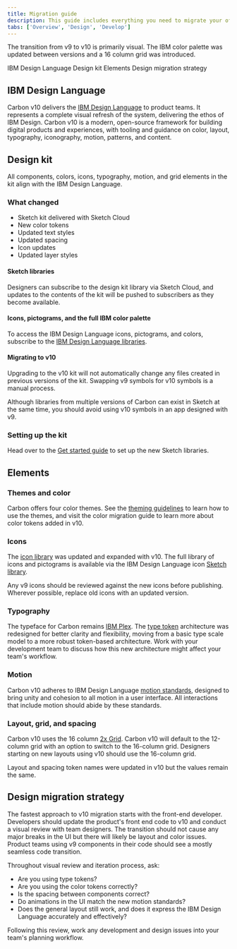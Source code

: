 ```yaml
---
title: Migration guide
description: This guide includes everything you need to migrate your offering from an earlier version of Carbon to v10.
tabs: ['Overview', 'Design', 'Develop']
---
```


<PageDescription>

The transition from v9 to v10 is primarily visual. The IBM color palette was updated between versions and a 16 column grid was introduced.

</PageDescription>

<AnchorLinks>

<AnchorLink>IBM Design Language</AnchorLink>
<AnchorLink>Design kit</AnchorLink>
<AnchorLink>Elements</AnchorLink>
<AnchorLink>Design migration strategy</AnchorLink>

</AnchorLinks>

## IBM Design Language

Carbon v10 delivers the [IBM Design Language](https://www.ibm.com/design/language/) to product teams. It represents a complete visual refresh of the system, delivering the ethos of IBM Design. Carbon v10 is a modern, open-source framework for building digital products and experiences, with tooling and guidance on color, layout, typography, iconography, motion, patterns, and content.

## Design kit

All components, colors, icons, typography, motion, and grid elements in the kit align with the IBM Design Language.

### What changed

- Sketch kit delivered with Sketch Cloud
- New color tokens
- Updated text styles
- Updated spacing
- Icon updates
- Updated layer styles

#### Sketch libraries

Designers can subscribe to the design kit library via Sketch Cloud, and updates to the contents of the kit will be pushed to subscribers as they become available.

#### Icons, pictograms, and the full IBM color palette

To access the IBM Design Language icons, pictograms, and colors, subscribe to the [IBM Design Language libraries](/resources#color-grid-and-icons).

#### Migrating to v10

Upgrading to the v10 kit will not automatically change any files created in previous versions of the kit. Swapping v9 symbols for v10 symbols is a manual process.

Although libraries from multiple versions of Carbon can exist in Sketch at the same time, you should avoid using v10 symbols in an app designed with v9.

### Setting up the kit

Head over to the [Get started guide](/get-started/design/sketch#get-the-kit) to set up the new Sketch libraries.

## Elements

### Themes and color

Carbon offers four color themes. See the [theming guidelines](/guidelines/color/overview#themes) to learn how to use the themes, and visit the color migration guide to learn more about color tokens added in v10.

<Row>
<Column colLg={4} colMd={4} noGutterSm>
<ResourceCard
    subTitle="Migrating color"
    href="https://github.com/carbon-design-system/carbon/blob/master/docs/migration/10.x-color.md"
    >

<MdxIcon name="github" />

  </ResourceCard>
</Column>
</Row>

### Icons

The [icon library](/guidelines/icons/library) was updated and expanded with v10. The full library of icons and pictograms is available via the IBM Design Language icon [Sketch library](/guidelines/icons/usage#resources).

Any v9 icons should be reviewed against the new icons before publishing. Wherever possible, replace old icons with an updated version.

<Row>
<Column colLg={4} colMd={4} noGutterSm>
<ResourceCard
    subTitle="Icon migration"
    href="https://github.com/carbon-design-system/carbon/blob/master/docs/migration/10.x-icons.md"
    >

<MdxIcon name="github" />

  </ResourceCard>
</Column>
</Row>

### Typography

The typeface for Carbon remains [IBM Plex](/guidelines/typography/overview/#typeface:-ibm-plex). The [type token](/guidelines/typography/overview#type-tokens-and-sets) architecture was redesigned for better clarity and flexibility, moving from a basic type scale model to a more robust token-based architecture. Work with your development team to discuss how this new architecture might affect your team's workflow.

<Row>
<Column colLg={4} colMd={4} noGutterSm>
<ResourceCard
    subTitle="Type migration"
    href="https://github.com/carbon-design-system/carbon/blob/master/docs/migration/10.x-type.md"
    >

<MdxIcon name="github" />

  </ResourceCard>
</Column>
</Row>

### Motion

Carbon v10 adheres to IBM Design Language [motion standards](/guidelines/motion/basics), designed to bring unity and cohesion to all motion in a user interface. All interactions that include motion should abide by these standards.

### Layout, grid, and spacing

Carbon v10 uses the 16 column [2x Grid](/guidelines/2x-grid/basics). Carbon v10 will default to the 12-column grid with an option to switch to the 16-column grid. Designers starting on new layouts using v10 should use the 16-column grid.

Layout and spacing token names were updated in v10 but the values remain the same.

<Row>
<Column colLg={4} colMd={4} noGutterSm>
<ResourceCard
    subTitle="Layout migration"
    href="https://github.com/carbon-design-system/carbon/blob/master/docs/migration/10.x-layout.md#migrating"
    >

<MdxIcon name="github" />

  </ResourceCard>
</Column>
</Row>

## Design migration strategy

The fastest approach to v10 migration starts with the front-end developer. Developers should update the product's front end code to v10 and conduct a visual review with team designers. The transition should not cause any major breaks in the UI but there will likely be layout and color issues. Product teams using v9 components in their code should see a mostly seamless code transition.

Throughout visual review and iteration process, ask:

- Are you using type tokens?
- Are you using the color tokens correctly?
- Is the spacing between components correct?
- Do animations in the UI match the new motion standards?
- Does the general layout still work, and does it express the IBM Design Language accurately and effectively?

Following this review, work any development and design issues into your team's planning workflow.
